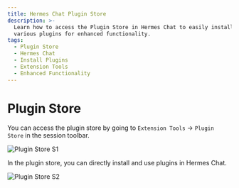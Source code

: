 ```yaml
---
title: Hermes Chat Plugin Store
description: >-
  Learn how to access the Plugin Store in Hermes Chat to easily install and use
  various plugins for enhanced functionality.
tags:
  - Plugin Store
  - Hermes Chat
  - Install Plugins
  - Extension Tools
  - Enhanced Functionality
---
```


# Plugin Store

You can access the plugin store by going to `Extension Tools` -> `Plugin Store` in the session toolbar.

<Image alt="Plugin Store S1" height={472} src="https://github.com/hermeslabs/lobe-chat/assets/28616219/ab4e60d0-1293-49ac-8798-cb29b3b789e6" />

In the plugin store, you can directly install and use plugins in Hermes Chat.

<Image alt="Plugin Store S2" height={472} src="https://github.com/hermeslabs/lobe-chat/assets/28616219/d7a5d821-116f-4be6-8a1a-38d81a5ea0ea" />
